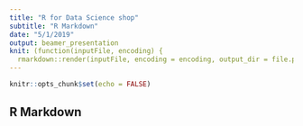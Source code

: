 ```yaml
---
title: "R for Data Science shop"
subtitle: "R Markdown"
date: "5/1/2019"
output: beamer_presentation
knit: (function(inputFile, encoding) {
  rmarkdown::render(inputFile, encoding = encoding, output_dir = file.path(dirname(inputFile), "..", "slides")) })
---
```


```r
knitr::opts_chunk$set(echo = FALSE)
```

## R Markdown
